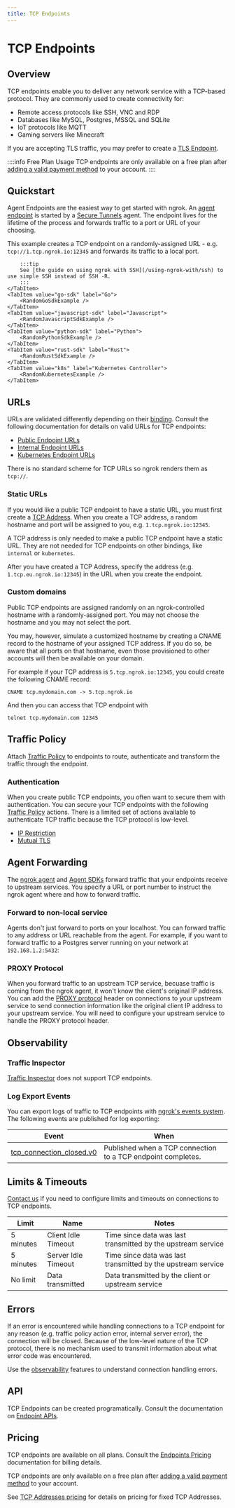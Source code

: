 ```yaml
---
title: TCP Endpoints
---
```







# TCP Endpoints

## Overview

TCP endpoints enable you to deliver any network service with a TCP-based
protocol. They are commonly used to create connectivity for:

- Remote access protocols like SSH, VNC and RDP
- Databases like MySQL, Postgres, MSSQL and SQLite
- IoT protocols like MQTT
- Gaming servers like Minecraft

If you are accepting TLS traffic, you may prefer to create a [TLS Endpoint](/universal-gateway/tls/).

::::info Free Plan Usage
TCP endpoints are only available on a free plan after [adding a valid payment method](https://dashboard.ngrok.com/settings#id-verification) to your account.
::::

## Quickstart

Agent Endpoints are the easiest way to get started with ngrok. An [agent
endpoint](/universal-gateway/cloud-endpoints/) is started by a
[Secure Tunnels](/agent/) agent. The endpoint lives for the lifetime
of the process and forwards traffic to a port or URL of your choosing.

This example creates a TCP endpoint on a randomly-assigned URL - e.g.
`tcp://1.tcp.ngrok.io:12345` and forwards its traffic to a local port.

<Tabs groupId="connectivity" queryString="cty">
	<TabItem value="agent-cli" label="Agent CLI" default>
		<RandomAgentCliExample />
	</TabItem>
	<TabItem value="agent-config" label="Agent Config">
		<RandomAgentConfigExample />
	</TabItem>
	<TabItem value="ssh-r" label="SSH -R">
		<RandomSshExample />

    	:::tip
    	See [the guide on using ngrok with SSH](/using-ngrok-with/ssh) to use simple SSH instead of SSH -R.
    	:::
    </TabItem>
    <TabItem value="go-sdk" label="Go">
    	<RandomGoSdkExample />
    </TabItem>
    <TabItem value="javascript-sdk" label="Javascript">
    	<RandomJavascriptSdkExample />
    </TabItem>
    <TabItem value="python-sdk" label="Python">
    	<RandomPythonSdkExample />
    </TabItem>
    <TabItem value="rust-sdk" label="Rust">
    	<RandomRustSdkExample />
    </TabItem>
    <TabItem value="k8s" label="Kubernetes Controller">
    	<RandomKubernetesExample />
    </TabItem>

</Tabs>

## URLs

URLs are validated differently depending on their
[binding](/universal-gateway/bindings). Consult the
following documentation for details on valid URLs for TCP endpoints:

- [Public Endpoint URLs](/universal-gateway/public-endpoints/#tcp)
- [Internal Endpoint URLs](/universal-gateway/internal-endpoints/#urls)
- [Kubernetes Endpoint URLs](/universal-gateway/kubernetes-endpoints/#urls)

There is no standard scheme for TCP URLs so ngrok renders them as `tcp://`.

### Static URLs

If you would like a public TCP endpoint to have a static URL, you must first
create a [TCP Address](/universal-gateway/tcp-addresses). When you create a TCP
address, a random hostname and port will be assigned to you, e.g.
`1.tcp.ngrok.io:12345`.

A TCP address is only needed to make a public TCP endpoint have a static URL.
They are not needed for TCP endpoints on other bindings, like `internal` or
`kubernetes`.

After you have created a TCP Address, specify the address (e.g.
`1.tcp.eu.ngrok.io:12345`) in the URL when you create the endpoint.

<Tabs groupId="connectivity" queryString="cty">
	<TabItem value="agent-cli" label="Agent CLI" default>
		<FixedAgentCliExample />
	</TabItem>
	<TabItem value="agent-config" label="Agent Config">
		<FixedAgentConfigExample />
	</TabItem>
	<TabItem value="ssh" label="SSH">
		<FixedSshExample />
	</TabItem>
	<TabItem value="go-sdk" label="Go">
		<FixedGoSdkExample />
	</TabItem>
	<TabItem value="javascript-sdk" label="Javascript">
		<FixedJavascriptSdkExample />
	</TabItem>
	<TabItem value="python-sdk" label="Python">
		<FixedPythonSdkExample />
	</TabItem>
	<TabItem value="rust-sdk" label="Rust">
		<FixedRustSdkExample />
	</TabItem>
	<TabItem value="k8s" label="Kubernetes Controller">
		<FixedKubernetesExample />
	</TabItem>
</Tabs>

### Custom domains

Public TCP endpoints are assigned randomly on an ngrok-controlled hostname with
a randomly-assigned port. You may not choose the hostname and you may not
select the port.

You may, however, simulate a customized hostname by creating a CNAME record to
the hostname of your assigned TCP address. If you do so, be aware that all
ports on that hostname, even those provisioned to other accounts will then be
available on your domain.

For example if your TCP address is `5.tcp.ngrok.io:12345`, you could create the
following CNAME record:

```
CNAME tcp.mydomain.com -> 5.tcp.ngrok.io
```

And then you can access that TCP endpoint with

```
telnet tcp.mydomain.com 12345
```

## Traffic Policy

Attach [Traffic Policy](/traffic-policy/) to endpoints to route, authenticate
and transform the traffic through the endpoint.

### Authentication

When you create public TCP endpoints, you often want to secure them with
authentication. You can secure your TCP endpoints with the following [Traffic
Policy](/traffic-policy/) actions. There is a limited set of actions available
to authenticate TCP traffic because the TCP protocol is low-level.

- [IP Restriction](/traffic-policy/actions/restrict-ips/)
- [Mutual TLS](/traffic-policy/actions/terminate-tls/)

## Agent Forwarding

The [ngrok agent](/agent/) and [Agent
SDKs](/agent-sdks/) forward traffic that your endpoints receive
to upstream services. You specify a URL or port number to instruct the ngrok
agent where and how to forward traffic.

### Forward to non-local service

Agents don't just forward to ports on your localhost. You can forward traffic
to any address or URL reachable from the agent. For example, if you want to
forward traffic to a Postgres server running on your network at
`192.168.1.2:5432`:

<Tabs groupId="connectivity" queryString="cty">
	<TabItem value="agent-cli" label="Agent CLI" default>
		<NonLocalAgentCliExample />
	</TabItem>
	<TabItem value="agent-config" label="Agent Config">
		<NonLocalAgentConfigExample />
	</TabItem>
	<TabItem value="ssh" label="SSH">
		<NonLocalSshExample />
	</TabItem>
	<TabItem value="go-sdk" label="Go">
		<NonLocalGoSdkExample />
	</TabItem>
	<TabItem value="javascript-sdk" label="Javascript">
		<NonLocalJavascriptSdkExample />
	</TabItem>
	<TabItem value="python-sdk" label="Python">
		<NonLocalPythonSdkExample />
	</TabItem>
	<TabItem value="rust-sdk" label="Rust">
		<NonLocalRustSdkExample />
	</TabItem>
	<TabItem value="k8s" label="Kubernetes Controller">
		<NonLocalKubernetesExample />
	</TabItem>
</Tabs>

### PROXY Protocol

When you forward traffic to an upstream TCP service, becuase traffic is coming
from the ngrok agent, it won't know the client's original IP address. You can
add the [PROXY
protocol](https://www.haproxy.org/download/1.8/doc/proxy-protocol.txt) header
on connections to your upstream service to send connection information like the
original client IP address to your upstream service. You will need to configure
your upstream service to handle the PROXY protocol header.

<Tabs groupId="connectivity" queryString="cty">
	<TabItem value="agent-cli" label="Agent CLI" default>
		<ProxyProtoAgentCliExample />
	</TabItem>
	<TabItem value="agent-config" label="Agent Config">
		<ProxyProtoAgentConfigExample />
	</TabItem>
	<TabItem value="ssh" label="SSH">
		<ProxyProtoSshExample />
	</TabItem>
	<TabItem value="go-sdk" label="Go">
		<ProxyProtoGoSdkExample />
	</TabItem>
	<TabItem value="javascript-sdk" label="Javascript">
		<ProxyProtoJavascriptSdkExample />
	</TabItem>
	<TabItem value="python-sdk" label="Python">
		<ProxyProtoPythonSdkExample />
	</TabItem>
	<TabItem value="rust-sdk" label="Rust">
		<ProxyProtoRustSdkExample />
	</TabItem>
	<TabItem value="k8s" label="Kubernetes Controller">
		<ProxyProtoKubernetesExample />
	</TabItem>
</Tabs>

## Observability

### Traffic Inspector

[Traffic Inspector](/obs/traffic-inspection) does not support TCP endpoints.

### Log Export Events

You can export logs of traffic to TCP endpoints with [ngrok's events
system](/obs/events/). The following events are published for log exporting:

| Event                                                                    | When                                                         |
| ------------------------------------------------------------------------ | ------------------------------------------------------------ |
| [tcp_connection_closed.v0](/obs/events/reference/#tcp-connection-closed) | Published when a TCP connection to a TCP endpoint completes. |

## Limits & Timeouts

[Contact us](mailto:support@ngrok.com) if you need to configure limits and timeouts on
connections to TCP endpoints.

| Limit     | Name                | Notes                                                        |
| --------- | ------------------- | ------------------------------------------------------------ |
| 5 minutes | Client Idle Timeout | Time since data was last transmitted by the upstream service |
| 5 minutes | Server Idle Timeout | Time since data was last transmitted by the upstream service |
| No limit  | Data transmitted    | Data transmitted by the client or upstream service           |

## Errors

If an error is encountered while handling connections to a TCP endpoint for any
reason (e.g. traffic policy action error, internal server error), the
connection will be closed. Because of the low-level nature of the TCP protocol,
there is no mechanism used to transmit information about what error code was
encountered.

Use the [observability](#observability) features to understand connection
handling errors.

## API

TCP Endpoints can be created programatically. Consult the documentation on
[Endpoint APIs](/api/resources/endpoints/).

## Pricing

TCP endpoints are available on all plans. Consult the [Endpoints
Pricing](/universal-gateway/endpoints/#pricing) documentation for
billing details.

TCP endpoints are only available on a free plan after [adding a valid payment
method](https://dashboard.ngrok.com/settings#id-verification) to your account.

See [TCP Addresses pricing](/universal-gateway/tcp-addresses/#pricing) for
details on pricing for fixed TCP Addresses.
